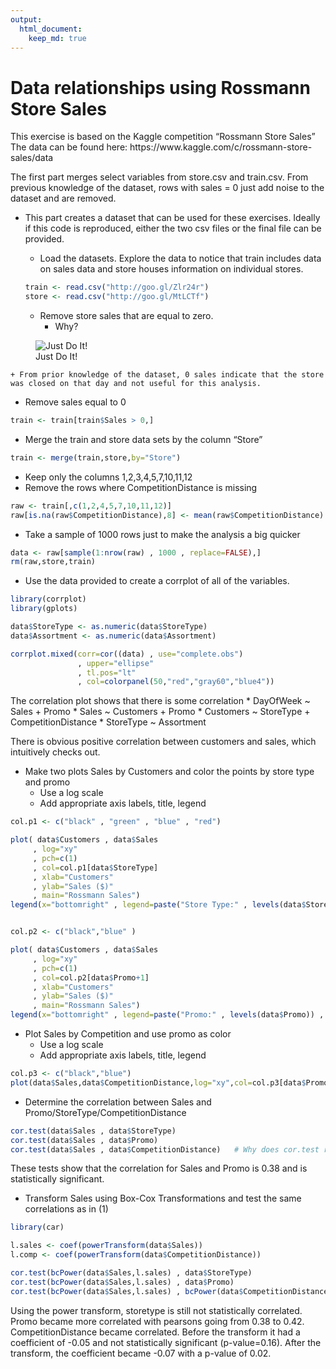 ```yaml
---
output:  
  html_document:  
    keep_md: true  
---
```


# Data relationships using Rossmann Store Sales

This exercise is based on the Kaggle competition "Rossmann Store Sales"
The data can be found here: https://www.kaggle.com/c/rossmann-store-sales/data

The first part merges select variables from store.csv and train.csv.  From previous knowledge of the dataset, rows with sales = 0 just add noise to the dataset and are removed.

* This part creates a dataset that can be used for these exercises.  Ideally if this code is reproduced, either the two csv files or the final file can be provided.

  * Load the datasets.  Explore the data to notice that train includes data on sales data and store houses information on individual stores.
```r
train <- read.csv("http://goo.gl/Zlr24r")
store <- read.csv("http://goo.gl/MtLCTf")
```

  * Remove store sales that are equal to zero.
    + Why? 
    
![Just Do It!](http://pawelb.com/content/data/justdoit.png) 

    + From prior knowledge of the dataset, 0 sales indicate that the store was closed on that day and not useful for this analysis.
  

  * Remove sales equal to 0
```r
train <- train[train$Sales > 0,]  
```

  * Merge the train and store data sets by the column "Store"
```r
train <- merge(train,store,by="Store")
```

  * Keep only the columns 1,2,3,4,5,7,10,11,12
  * Remove the rows where CompetitionDistance is missing
```r
raw <- train[,c(1,2,4,5,7,10,11,12)]
raw[is.na(raw$CompetitionDistance),8] <- mean(raw$CompetitionDistance)
```

  * Take a sample of 1000 rows just to make the analysis a big quicker
```r
data <- raw[sample(1:nrow(raw) , 1000 , replace=FALSE),]
rm(raw,store,train)
```


  * Use the data provided to create a corrplot of all of the variables.

```r
library(corrplot)
library(gplots)

data$StoreType <- as.numeric(data$StoreType)
data$Assortment <- as.numeric(data$Assortment)

corrplot.mixed(corr=cor((data) , use="complete.obs")
               , upper="ellipse"
               , tl.pos="lt"
               , col=colorpanel(50,"red","gray60","blue4"))

```

The correlation plot shows that there is some correlation
  * DayOfWeek ~ Sales + Promo
  * Sales ~ Customers + Promo
  * Customers ~ StoreType + CompetitionDistance
  * StoreType ~ Assortment

There is obvious positive correlation between customers and sales, which intuitively checks out.

  * Make two plots Sales by Customers and color the points by store type and promo
    + Use a log scale
    + Add appropriate axis labels, title, legend

```r
col.p1 <- c("black" , "green" , "blue" , "red")

plot( data$Customers , data$Sales
     , log="xy"
     , pch=c(1)
     , col=col.p1[data$StoreType] 
     , xlab="Customers"
     , ylab="Sales ($)"
     , main="Rossmann Sales")
legend(x="bottomright" , legend=paste("Store Type:" , levels(data$StoreType)) , col=col.p1 , pch=c(1) )


col.p2 <- c("black","blue" )

plot( data$Customers , data$Sales
     , log="xy"
     , pch=c(1)
     , col=col.p2[data$Promo+1] 
     , xlab="Customers"
     , ylab="Sales ($)"
     , main="Rossmann Sales")
legend(x="bottomright" , legend=paste("Promo:" , levels(data$Promo)) , col=col.p2 , pch=c(1) )

```


  * Plot Sales by Competition and use promo as color
    + Use a log scale
    + Add appropriate axis labels, title, legend

```r
col.p3 <- c("black","blue")
plot(data$Sales,data$CompetitionDistance,log="xy",col=col.p3[data$Promo+1],pch=c(19))
```


  * Determine the correlation between Sales and Promo/StoreType/CompetitionDistance

```r
cor.test(data$Sales , data$StoreType)
cor.test(data$Sales , data$Promo)
cor.test(data$Sales , data$CompetitionDistance)   # Why does cor.test return value but cor return NA?
```

These tests show that the correlation for Sales and Promo is 0.38 and is statistically significant.

  * Transform Sales using Box-Cox Transformations and test the same correlations as in (1)

```r

library(car)

l.sales <- coef(powerTransform(data$Sales))
l.comp <- coef(powerTransform(data$CompetitionDistance))

cor.test(bcPower(data$Sales,l.sales) , data$StoreType)
cor.test(bcPower(data$Sales,l.sales) , data$Promo)
cor.test(bcPower(data$Sales,l.sales) , bcPower(data$CompetitionDistance , l.comp))

```

Using the power transform, storetype is still not statistically correlated. 
Promo became more correlated with pearsons going from 0.38 to 0.42.
CompetitionDistance became correlated. Before the transform it had a coefficient of -0.05 and not statistically significant (p-value=0.16).  After the transform, the coefficient became -0.07 with a p-value of 0.02.








